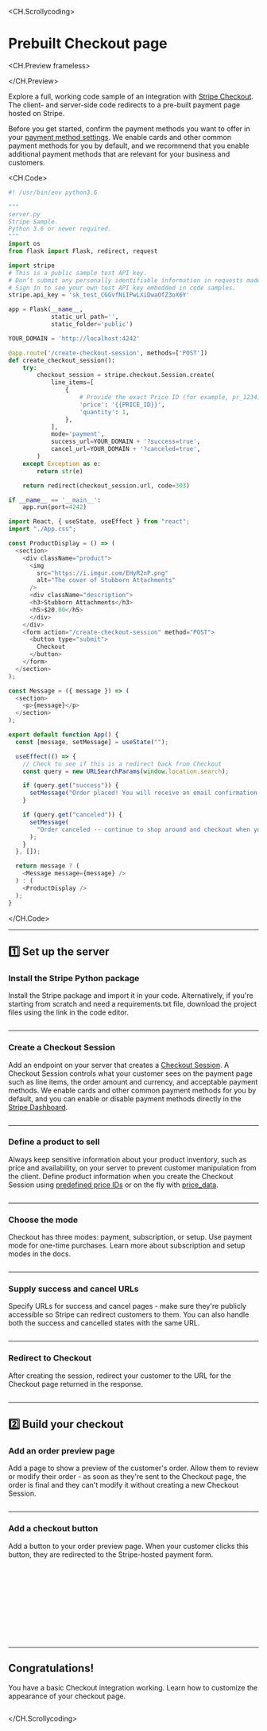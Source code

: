 
<CH.Scrollycoding>

# Prebuilt Checkout page

<CH.Preview frameless>

<Demo />

</CH.Preview>

Explore a full, working code sample of an integration with [Stripe Checkout](https://stripe.com/docs/payments/checkout). The client- and server-side code redirects to a pre-built payment page hosted on Stripe.

Before you get started, confirm the payment methods you want to offer in your [payment method settings](https://dashboard.stripe.com/settings/payment_methods). We enable cards and other common payment methods for you by default, and we recommend that you enable additional payment methods that are relevant for your business and customers.

<CH.Code>
```py server.py
#! /usr/bin/env python3.6

"""
server.py
Stripe Sample.
Python 3.6 or newer required.
"""
import os
from flask import Flask, redirect, request

import stripe
# This is a public sample test API key.
# Don’t submit any personally identifiable information in requests made with this key.
# Sign in to see your own test API key embedded in code samples.
stripe.api_key = 'sk_test_CGGvfNiIPwLXiDwaOfZ3oX6Y'

app = Flask(__name__,
            static_url_path='',
            static_folder='public')

YOUR_DOMAIN = 'http://localhost:4242'

@app.route('/create-checkout-session', methods=['POST'])
def create_checkout_session():
    try:
        checkout_session = stripe.checkout.Session.create(
            line_items=[
                {
                    # Provide the exact Price ID (for example, pr_1234) of the product you want to sell
                    'price': '{{PRICE_ID}}',
                    'quantity': 1,
                },
            ],
            mode='payment',
            success_url=YOUR_DOMAIN + '?success=true',
            cancel_url=YOUR_DOMAIN + '?canceled=true',
        )
    except Exception as e:
        return str(e)

    return redirect(checkout_session.url, code=303)

if __name__ == '__main__':
    app.run(port=4242)
```

```js App.js
import React, { useState, useEffect } from "react";
import "./App.css";

const ProductDisplay = () => (
  <section>
    <div className="product">
      <img
        src="https://i.imgur.com/EHyR2nP.png"
        alt="The cover of Stubborn Attachments"
      />
      <div className="description">
      <h3>Stubborn Attachments</h3>
      <h5>$20.00</h5>
      </div>
    </div>
    <form action="/create-checkout-session" method="POST">
      <button type="submit">
        Checkout
      </button>
    </form>
  </section>
);

const Message = ({ message }) => (
  <section>
    <p>{message}</p>
  </section>
);

export default function App() {
  const [message, setMessage] = useState("");

  useEffect(() => {
    // Check to see if this is a redirect back from Checkout
    const query = new URLSearchParams(window.location.search);

    if (query.get("success")) {
      setMessage("Order placed! You will receive an email confirmation.");
    }

    if (query.get("canceled")) {
      setMessage(
        "Order canceled -- continue to shop around and checkout when you're ready."
      );
    }
  }, []);

  return message ? (
    <Message message={message} />
  ) : (
    <ProductDisplay />
  );
}
```

</CH.Code>

---

## 1️⃣ Set up the server

### Install the Stripe Python package

Install the Stripe package and import it in your code. Alternatively, if you're starting from scratch and need a requirements.txt file, download the project files using the link in the code editor.

```py server.py focus=11:15 mark=11:15
```

---

### Create a Checkout Session

Add an endpoint on your server that creates a [Checkout Session](https://stripe.com/docs/api/checkout/sessions). A Checkout Session controls what your customer sees on the payment page such as line items, the order amount and currency, and acceptable payment methods. We enable cards and other common payment methods for you by default, and you can enable or disable payment methods directly in the [Stripe Dashboard](https://dashboard.stripe.com/settings/payment_methods).

```py server.py focus=26:37 mark=26:37
```

---

### Define a product to sell

Always keep sensitive information about your product inventory, such as price and availability, on your server to prevent customer manipulation from the client. Define product information when you create the Checkout Session using [predefined price IDs](https://stripe.com/docs/payments/accept-a-payment?platform=web&ui=checkout#create-product-prices-upfront) or on the fly with [price\_data](https://stripe.com/docs/api/checkout/sessions/create#create_checkout_session-line_items-price_data).

```py server.py focus=27:33 mark=27:33
```

---

### Choose the mode

Checkout has three modes: payment, subscription, or setup. Use payment mode for one-time purchases. Learn more about subscription and setup modes in the docs.

```py server.py focus=34 mark=34
```

---

### Supply success and cancel URLs

Specify URLs for success and cancel pages - make sure they're publicly accessible so Stripe can redirect customers to them. You can also handle both the success and cancelled states with the same URL.

```py server.py focus=35:36 mark=35:36
```

---

### Redirect to Checkout

After creating the session, redirect your customer to the URL for the Checkout page returned in the response.

```py server.py focus=41 mark=41
```

---

## 2️⃣ Build your checkout

### Add an order preview page

Add a page to show a preview of the customer's order. Allow them to review or modify their order - as soon as they're sent to the Checkout page, the order is final and they can't modify it without creating a new Checkout Session.

```js App.js focus=6:15 mark=6:15
```

---

### Add a checkout button

Add a button to your order preview page. When your customer clicks this button, they are redirected to the Stripe-hosted payment form.

```js App.js focus=16:20 mark=16:20
```

<br /><br /><br /><br /><br /><br /><br /><br />

---

## Congratulations!

You have a basic Checkout integration working. Learn how to customize the appearance of your checkout page.

```js App.js
```

</CH.Scrollycoding>
